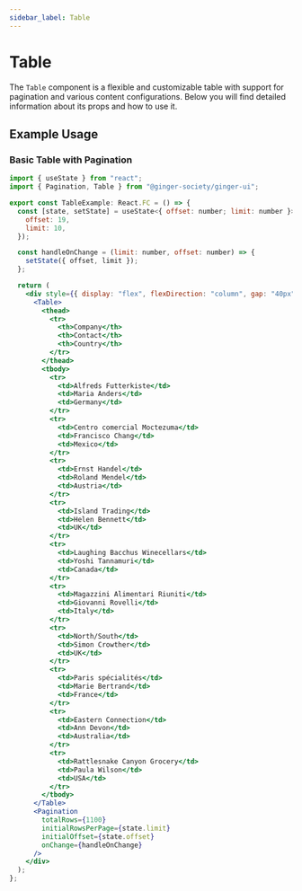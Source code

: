 ```yaml
---
sidebar_label: Table
---
```



# Table

The `Table` component is a flexible and customizable table with support for pagination and various content configurations. Below you will find detailed information about its props and how to use it.

## Example Usage

### Basic Table with Pagination

```jsx
import { useState } from "react";
import { Pagination, Table } from "@ginger-society/ginger-ui";

export const TableExample: React.FC = () => {
  const [state, setState] = useState<{ offset: number; limit: number }>({
    offset: 19,
    limit: 10,
  });

  const handleOnChange = (limit: number, offset: number) => {
    setState({ offset, limit });
  };

  return (
    <div style={{ display: "flex", flexDirection: "column", gap: "40px" }}>
      <Table>
        <thead>
          <tr>
            <th>Company</th>
            <th>Contact</th>
            <th>Country</th>
          </tr>
        </thead>
        <tbody>
          <tr>
            <td>Alfreds Futterkiste</td>
            <td>Maria Anders</td>
            <td>Germany</td>
          </tr>
          <tr>
            <td>Centro comercial Moctezuma</td>
            <td>Francisco Chang</td>
            <td>Mexico</td>
          </tr>
          <tr>
            <td>Ernst Handel</td>
            <td>Roland Mendel</td>
            <td>Austria</td>
          </tr>
          <tr>
            <td>Island Trading</td>
            <td>Helen Bennett</td>
            <td>UK</td>
          </tr>
          <tr>
            <td>Laughing Bacchus Winecellars</td>
            <td>Yoshi Tannamuri</td>
            <td>Canada</td>
          </tr>
          <tr>
            <td>Magazzini Alimentari Riuniti</td>
            <td>Giovanni Rovelli</td>
            <td>Italy</td>
          </tr>
          <tr>
            <td>North/South</td>
            <td>Simon Crowther</td>
            <td>UK</td>
          </tr>
          <tr>
            <td>Paris spécialités</td>
            <td>Marie Bertrand</td>
            <td>France</td>
          </tr>
          <tr>
            <td>Eastern Connection</td>
            <td>Ann Devon</td>
            <td>Australia</td>
          </tr>
          <tr>
            <td>Rattlesnake Canyon Grocery</td>
            <td>Paula Wilson</td>
            <td>USA</td>
          </tr>
        </tbody>
      </Table>
      <Pagination
        totalRows={1100}
        initialRowsPerPage={state.limit}
        initialOffset={state.offset}
        onChange={handleOnChange}
      />
    </div>
  );
};

```

<TableExample />

